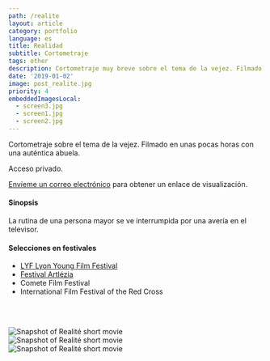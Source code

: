 ```yaml
---
path: /realite
layout: article
category: portfolio
language: es
title: Realidad
subtitle: Cortometraje
tags: other
description: Cortometraje muy breve sobre el tema de la vejez. Filmado en unas pocas horas con una verdadera abuela
date: '2019-01-02'
image: post_realite.jpg
priority: 4
embeddedImagesLocal:
  - screen3.jpg
  - screen1.jpg
  - screen2.jpg
---
```


Cortometraje sobre el tema de la vejez. Filmado en unas pocas horas con una auténtica abuela.

Acceso privado.

[Envíeme un correo electrónico](mailto:maxime.touroute@gmail.com) para obtener un enlace de visualización.

#### Sinopsis

La rutina de una persona mayor se ve interrumpida por una avería en el televisor.

#### Selecciones en festivales

- [LYF Lyon Young Film Festival](//lyonyoungfilmfest.fr/)
- [Festival Artlézia](//www.facebook.com/events/280133379336372/)
- Comete Film Festival
- International Film Festival of the Red Cross

<br />
<br />

![Snapshot of Realité short movie](screen3.jpg)  
![Snapshot of Realité short movie](screen1.jpg)  
![Snapshot of Realité short movie](screen2.jpg)
